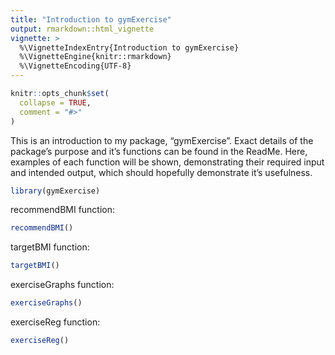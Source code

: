 ```yaml
---
title: "Introduction to gymExercise"
output: rmarkdown::html_vignette
vignette: >
  %\VignetteIndexEntry{Introduction to gymExercise}
  %\VignetteEngine{knitr::rmarkdown}
  %\VignetteEncoding{UTF-8}
---
```


```r
knitr::opts_chunk$set(
  collapse = TRUE,
  comment = "#>"
)
```

This is an introduction to my package, "gymExercise". Exact details of the package's purpose and it's functions can be found in the ReadMe. Here, examples of each function will be shown, demonstrating their required input and intended output, which should hopefully demonstrate it's usefulness.

```r
library(gymExercise)
```

recommendBMI function:

```r
recommendBMI()
```

targetBMI function:

```r
targetBMI()
```

exerciseGraphs function:

```r
exerciseGraphs()
```

exerciseReg function:

```r
exerciseReg()
```
